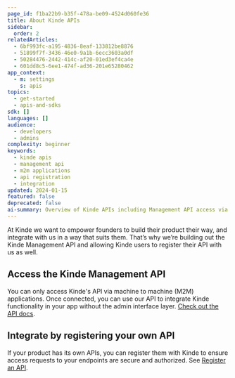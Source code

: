 ```yaml
---
page_id: f1ba22b9-b35f-478a-be09-4524d060fe36
title: About Kinde APIs
sidebar:
  order: 2
relatedArticles:
  - 6bf993fc-a195-4836-8eaf-133812be8876
  - 51899f7f-3436-46e0-9a1b-6ecc3603a0df
  - 50284476-2442-414c-af20-01ed3ef4ca4e
  - 601dd8c5-6ee1-474f-ad36-201e65280462
app_context:
  - m: settings
    s: apis
topics:
  - get-started
  - apis-and-sdks
sdk: []
languages: []
audience:
  - developers
  - admins
complexity: beginner
keywords:
  - kinde apis
  - management api
  - m2m applications
  - api registration
  - integration
updated: 2024-01-15
featured: false
deprecated: false
ai-summary: Overview of Kinde APIs including Management API access via M2M applications and registering custom APIs for secure integration.
---
```


At Kinde we want to empower founders to build their product their way, and integrate with us in a way that suits them. That’s why we’re building out the Kinde Management API and allowing Kinde users to register their API with us as well.

## Access the Kinde Management API

You can only access Kinde's API via machine to machine (M2M) applications. Once connected, you can use our API to integrate Kinde functionality in your app without the admin interface layer. [Check out the API docs](/kinde-apis/management/).

## Integrate by registering your own API

If your product has its own APIs, you can register them with Kinde to ensure access requests to your endpoints are secure and authorized. See [Register an API](/developer-tools/your-apis/register-manage-apis/).
